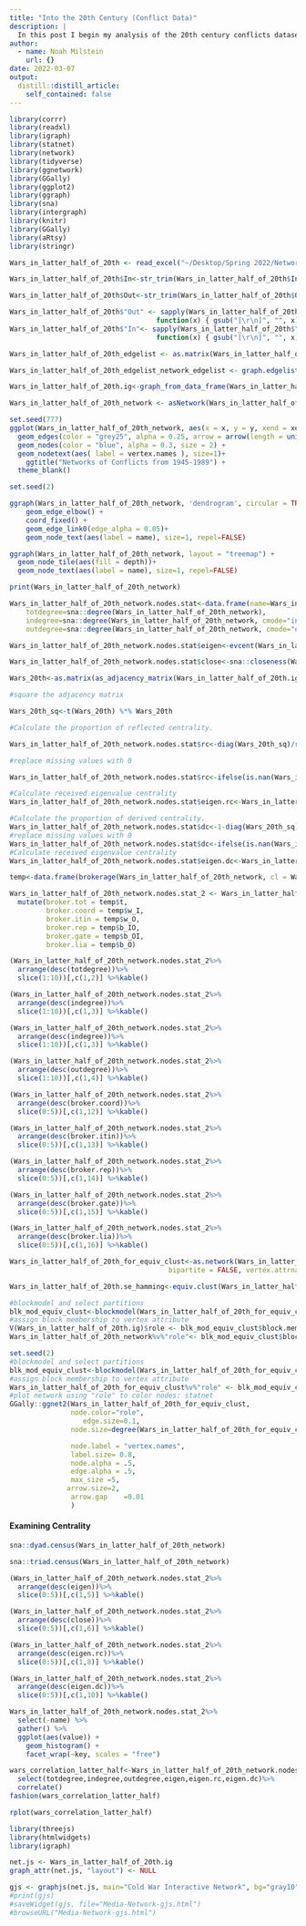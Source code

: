 ```yaml
---
title: "Into the 20th Century (Conflict Data)"
description: |
  In this post I begin my analysis of the 20th century conflicts dataset.
author:
  - name: Noah Milstein
    url: {}
date: 2022-03-07
output:
  distill::distill_article:
    self_contained: false
---
```



```r
library(corrr)
library(readxl)
library(igraph)
library(statnet)
library(network)
library(tidyverse)
library(ggnetwork)
library(GGally)
library(ggplot2)
library(ggraph)
library(sna)
library(intergraph)
library(knitr)
library(GGally)
library(aRtsy)
library(stringr)

```

```r

Wars_in_latter_half_of_20th <- read_excel("~/Desktop/Spring 2022/Networks/Wars_in_latter_half_of_20th.xlsx")

Wars_in_latter_half_of_20th$In<-str_trim(Wars_in_latter_half_of_20th$In, side = c("left"))

Wars_in_latter_half_of_20th$Out<-str_trim(Wars_in_latter_half_of_20th$Out, side = c("left"))

```


```r



Wars_in_latter_half_of_20th$"Out" <- sapply(Wars_in_latter_half_of_20th$"Out",
                                    function(x) { gsub("[\r\n]", "", x) })
Wars_in_latter_half_of_20th$"In"<- sapply(Wars_in_latter_half_of_20th$"In",
                                    function(x) { gsub("[\r\n]", "", x) })

```

```r

Wars_in_latter_half_of_20th_edgelist <- as.matrix(Wars_in_latter_half_of_20th)

Wars_in_latter_half_of_20th_edgelist_network_edgelist <- graph.edgelist(Wars_in_latter_half_of_20th_edgelist, directed=TRUE)

Wars_in_latter_half_of_20th.ig<-graph_from_data_frame(Wars_in_latter_half_of_20th)

Wars_in_latter_half_of_20th_network <- asNetwork(Wars_in_latter_half_of_20th.ig)

```

```r

set.seed(777)
ggplot(Wars_in_latter_half_of_20th_network, aes(x = x, y = y, xend = xend, yend = yend)) +
  geom_edges(color = "grey25", alpha = 0.25, arrow = arrow(length = unit(2, "pt"), type = "closed"))+
  geom_nodes(color = "blue", alpha = 0.3, size = 2) +
  geom_nodetext(aes( label = vertex.names ), size=1)+
    ggtitle("Networks of Conflicts from 1945-1989") +
  theme_blank()

```

```r
set.seed(2)

ggraph(Wars_in_latter_half_of_20th_network, 'dendrogram', circular = TRUE) + 
    geom_edge_elbow() + 
    coord_fixed() +
    geom_edge_link0(edge_alpha = 0.05)+
    geom_node_text(aes(label = name), size=1, repel=FALSE)


```

```r
ggraph(Wars_in_latter_half_of_20th_network, layout = "treemap") + 
  geom_node_tile(aes(fill = depth))+    
  geom_node_text(aes(label = name), size=1, repel=FALSE)

```


```r

print(Wars_in_latter_half_of_20th_network)

```


```r

Wars_in_latter_half_of_20th_network.nodes.stat<-data.frame(name=Wars_in_latter_half_of_20th_network%v%"vertex.names",
    totdegree=sna::degree(Wars_in_latter_half_of_20th_network),
    indegree=sna::degree(Wars_in_latter_half_of_20th_network, cmode="indegree"),
    outdegree=sna::degree(Wars_in_latter_half_of_20th_network, cmode="outdegree"))

Wars_in_latter_half_of_20th_network.nodes.stat$eigen<-evcent(Wars_in_latter_half_of_20th_network)

Wars_in_latter_half_of_20th_network.nodes.stat$close<-sna::closeness(Wars_in_latter_half_of_20th_network, cmode="suminvdir")

Wars_20th<-as.matrix(as_adjacency_matrix(Wars_in_latter_half_of_20th.ig))

#square the adjacency matrix

Wars_20th_sq<-t(Wars_20th) %*% Wars_20th

#Calculate the proportion of reflected centrality.

Wars_in_latter_half_of_20th_network.nodes.stat$rc<-diag(Wars_20th_sq)/rowSums(Wars_20th_sq)

#replace missing values with 0

Wars_in_latter_half_of_20th_network.nodes.stat$rc<-ifelse(is.nan(Wars_in_latter_half_of_20th_network.nodes.stat$rc),0,Wars_in_latter_half_of_20th_network.nodes.stat$rc)

#Calculate received eigenvalue centrality
Wars_in_latter_half_of_20th_network.nodes.stat$eigen.rc<-Wars_in_latter_half_of_20th_network.nodes.stat$eigen*Wars_in_latter_half_of_20th_network.nodes.stat$rc

#Calculate the proportion of derived centrality.
Wars_in_latter_half_of_20th_network.nodes.stat$dc<-1-diag(Wars_20th_sq)/rowSums(Wars_20th_sq)
#replace missing values with 0
Wars_in_latter_half_of_20th_network.nodes.stat$dc<-ifelse(is.nan(Wars_in_latter_half_of_20th_network.nodes.stat$dc),1,Wars_in_latter_half_of_20th_network.nodes.stat$dc)
#Calculate received eigenvalue centrality
Wars_in_latter_half_of_20th_network.nodes.stat$eigen.dc<-Wars_in_latter_half_of_20th_network.nodes.stat$eigen*Wars_in_latter_half_of_20th_network.nodes.stat$dc

```

```r

temp<-data.frame(brokerage(Wars_in_latter_half_of_20th_network, cl = Wars_in_latter_half_of_20th_network.nodes.stat$totdegree)$z.nli)

Wars_in_latter_half_of_20th_network.nodes.stat_2 <- Wars_in_latter_half_of_20th_network.nodes.stat %>%
  mutate(broker.tot = temp$t,
         broker.coord = temp$w_I,
         broker.itin = temp$w_O,
         broker.rep = temp$b_IO,
         broker.gate = temp$b_OI,
         broker.lia = temp$b_O)
```

```r
(Wars_in_latter_half_of_20th_network.nodes.stat_2%>%
  arrange(desc(totdegree))%>%
  slice(1:10))[,c(1,2)] %>%kable()
```

```r
(Wars_in_latter_half_of_20th_network.nodes.stat_2%>%
  arrange(desc(indegree))%>%
  slice(1:10))[,c(1,3)] %>%kable()
```

```r
(Wars_in_latter_half_of_20th_network.nodes.stat_2%>%
  arrange(desc(indegree))%>%
  slice(1:10))[,c(1,3)] %>%kable()
```

```r

(Wars_in_latter_half_of_20th_network.nodes.stat_2%>%
  arrange(desc(outdegree))%>%
  slice(1:10))[,c(1,4)] %>%kable()

```

```r

(Wars_in_latter_half_of_20th_network.nodes.stat_2%>%
  arrange(desc(broker.coord))%>%
  slice(0:5))[,c(1,12)] %>%kable()

```

```r

(Wars_in_latter_half_of_20th_network.nodes.stat_2%>%
  arrange(desc(broker.itin))%>%
  slice(0:5))[,c(1,13)] %>%kable()

```

```r

(Wars_in_latter_half_of_20th_network.nodes.stat_2%>%
  arrange(desc(broker.rep))%>%
  slice(0:5))[,c(1,14)] %>%kable()

```

```r

(Wars_in_latter_half_of_20th_network.nodes.stat_2%>%
  arrange(desc(broker.gate))%>%
  slice(0:5))[,c(1,15)] %>%kable()

```
```r

(Wars_in_latter_half_of_20th_network.nodes.stat_2%>%
  arrange(desc(broker.lia))%>%
  slice(0:5))[,c(1,16)] %>%kable()

```

```r

Wars_in_latter_half_of_20th_for_equiv_clust<-as.network(Wars_in_latter_half_of_20th_edgelist, matrix.type = "edgelist", directed = TRUE,  hyper = FALSE, loops = FALSE, multiple = FALSE,
                                       bipartite = FALSE, vertex.attrnames=Wars_in_latter_half_of_20th_network%v%"vertex.names")

Wars_in_latter_half_of_20th.se_hamming<-equiv.clust(Wars_in_latter_half_of_20th_for_equiv_clust, equiv.fun="sedist", method="hamming", mode="graph")

```

```r

#blockmodel and select partitions
blk_mod_equiv_clust<-blockmodel(Wars_in_latter_half_of_20th_for_equiv_clust, Wars_in_latter_half_of_20th.se_hamming, k=5)
#assign block membership to vertex attribute
V(Wars_in_latter_half_of_20th.ig)$role <- blk_mod_equiv_clust$block.membership[match(V(Wars_in_latter_half_of_20th.ig)$name, blk_mod_equiv_clust$plabels)]
Wars_in_latter_half_of_20th_network%v%"role"<- blk_mod_equiv_clust$block.membership[match(Wars_in_latter_half_of_20th_network%v%"vertex.names", blk_mod_equiv_clust$glabels)]

```


```r

set.seed(2)
#blockmodel and select partitions
blk_mod_equiv_clust<-blockmodel(Wars_in_latter_half_of_20th_for_equiv_clust, Wars_in_latter_half_of_20th.se_hamming, k=250)
#assign block membership to vertex attribute
Wars_in_latter_half_of_20th_for_equiv_clust%v%"role" <- blk_mod_equiv_clust$block.membership[match(Wars_in_latter_half_of_20th_for_equiv_clust%v%"vertex.names", blk_mod_equiv_clust$glabels)]
#plot network using "role" to color nodes: statnet
GGally::ggnet2(Wars_in_latter_half_of_20th_for_equiv_clust,
               node.color="role", 
                  edge.size=0.1,
               node.size=degree(Wars_in_latter_half_of_20th_for_equiv_clust, gmode="graph"),

               node.label = "vertex.names",
               label.size= 0.8,
               node.alpha = .5,
               edge.alpha = .5,
               max_size	=5,
              arrow.size=2,
               arrow.gap	=0.01
               )
```

#### Examining Centrality

```r

sna::dyad.census(Wars_in_latter_half_of_20th_network)

sna::triad.census(Wars_in_latter_half_of_20th_network)


```

```r

(Wars_in_latter_half_of_20th_network.nodes.stat_2%>%
  arrange(desc(eigen))%>%
  slice(0:5))[,c(1,5)] %>%kable()

```

```r

(Wars_in_latter_half_of_20th_network.nodes.stat_2%>%
  arrange(desc(close))%>%
  slice(0:5))[,c(1,6)] %>%kable()

```

```r

(Wars_in_latter_half_of_20th_network.nodes.stat_2%>%
  arrange(desc(eigen.rc))%>%
  slice(0:5))[,c(1,8)] %>%kable()

```

```r

(Wars_in_latter_half_of_20th_network.nodes.stat_2%>%
  arrange(desc(eigen.dc))%>%
  slice(0:5))[,c(1,10)] %>%kable()

```

```r
Wars_in_latter_half_of_20th_network.nodes.stat_2%>%
  select(-name) %>% 
  gather() %>% 
  ggplot(aes(value)) +
    geom_histogram() +
    facet_wrap(~key, scales = "free")
```

```r

wars_correlation_latter_half<-Wars_in_latter_half_of_20th_network.nodes.stat_2 %>% 
  select(totdegree,indegree,outdegree,eigen,eigen.rc,eigen.dc)%>%
  correlate() 
fashion(wars_correlation_latter_half)

```

```r

rplot(wars_correlation_latter_half)

```

```r
library(threejs)
library(htmlwidgets)
library(igraph)
```

```r

net.js <- Wars_in_latter_half_of_20th.ig
graph_attr(net.js, "layout") <- NULL 

```

```r


gjs <- graphjs(net.js, main="Cold War Interactive Network", bg="gray10", vertex.size=0.5, showLabels=T, vertex.label = V(net.js)$name, stroke=F, curvature=0.1, attraction=0.9, repulsion=0.7, opacity=0.9)
#print(gjs)
#saveWidget(gjs, file="Media-Network-gjs.html")
#browseURL("Media-Network-gjs.html")
```




